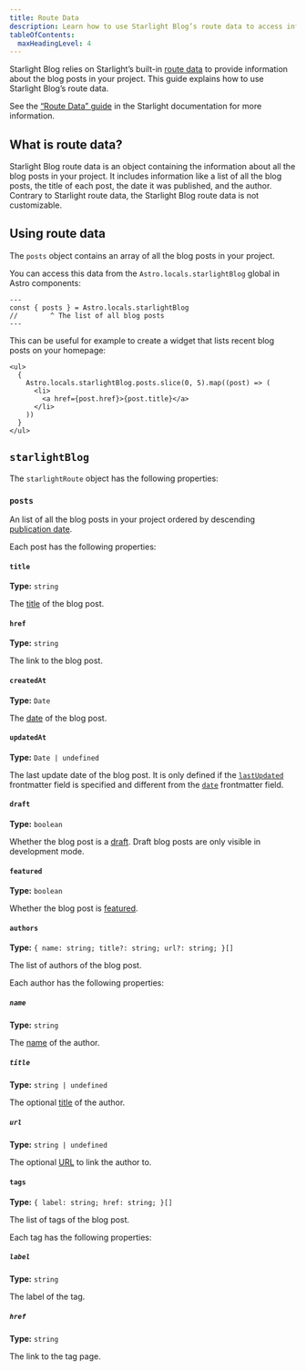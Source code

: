 ```yaml
---
title: Route Data
description: Learn how to use Starlight Blog’s route data to access information about your blog posts.
tableOfContents:
  maxHeadingLevel: 4
---
```


Starlight Blog relies on Starlight’s built-in [route data](https://starlight.astro.build/guides/route-data/) to provide information about the blog posts in your project.
This guide explains how to use Starlight Blog’s route data.

See the [“Route Data” guide](https://starlight.astro.build/reference/route-data/) in the Starlight documentation for more information.

## What is route data?

Starlight Blog route data is an object containing the information about all the blog posts in your project.
It includes information like a list of all the blog posts, the title of each post, the date it was published, and the author.
Contrary to Starlight route data, the Starlight Blog route data is not customizable.

## Using route data

The `posts` object contains an array of all the blog posts in your project.

You can access this data from the `Astro.locals.starlightBlog` global in Astro components:

```astro title="example.astro"
---
const { posts } = Astro.locals.starlightBlog
//        ^ The list of all blog posts
---
```

This can be useful for example to create a widget that lists recent blog posts on your homepage:


<Preview>

```astro title="RecentBlogPosts.astro" "Astro.locals.starlightBlog.posts"
<ul>
  {
    Astro.locals.starlightBlog.posts.slice(0, 5).map((post) => (
      <li>
        <a href={post.href}>{post.title}</a>
      </li>
    ))
  }
</ul>
```

<Fragment slot="preview">

<RouteDataExample />

</Fragment>

</Preview>

## `starlightBlog`

The `starlightRoute` object has the following properties:

### `posts`

An list of all the blog posts in your project ordered by descending [publication date](/guides/frontmatter#date-required/).

Each post has the following properties:

#### `title`

**Type:** `string`

The [title](/guides/frontmatter#title-required/) of the blog post.

#### `href`

**Type:** `string`

The link to the blog post.

#### `createdAt`

**Type:** `Date`

The [date](/guides/frontmatter#date-required/) of the blog post.

#### `updatedAt`

**Type:** `Date | undefined`

The last update date of the blog post.
It is only defined if the [`lastUpdated`](/guides/frontmatter#lastupdated/) frontmatter field is specified and different from the [`date`](/guides/frontmatter#date-required/) frontmatter field.

#### `draft`

**Type:** `boolean`

Whether the blog post is a [draft](/guides/frontmatter/#draft).
Draft blog posts are only visible in development mode.

#### `featured`

**Type:** `boolean`

Whether the blog post is [featured](/guides/frontmatter/#featured).

#### `authors`

**Type:** `{ name: string; title?: string; url?: string; }[]`

The list of authors of the blog post.

Each author has the following properties:

##### `name`

**Type:** `string`

The [name](/configuration/#name-required) of the author.

##### `title`

**Type:** `string | undefined`

The optional [title](/configuration/#title-1) of the author.

##### `url`

**Type:** `string | undefined`

The optional [URL](/configuration/#url) to link the author to.

#### `tags`

**Type:** `{ label: string; href: string; }[]`

The list of tags of the blog post.

Each tag has the following properties:

##### `label`

**Type:** `string`

The label of the tag.

##### `href`

**Type:** `string`

The link to the tag page.
